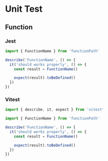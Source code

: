 # Unit Test

## Function

### Jest

```typescript
import { FunctionName } from 'functionPath'

describe('FunctionName', () => {
  it('should works properly', () => {
    const result = FunctionName()

    expect(result).toBeDefined()
  })
})
```

### Vitest

```typescript
import { describe, it, expect } from 'vitest'

import { FunctionName } from 'functionPath'

describe('FunctionName', () => {
  it('should works properly', () => {
    const result = FunctionName()

    expect(result).toBeDefined()
  })
})
```
